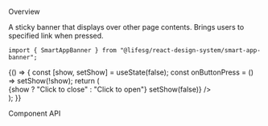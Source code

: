 
<Meta title="Modules/SmartAppBanner" component={SmartAppBanner} />

<Title>Smart App Banner</Title>

<Secondary>Overview</Secondary>

A sticky banner that displays over other page contents. Brings users to specified link when pressed.

```tsx
import { SmartAppBanner } from "@lifesg/react-design-system/smart-app-banner";
```

<Canvas>
    <Story name="SmartAppBanner">
        {() => {
            const [show, setShow] = useState(false);
            const onButtonPress = () => setShow(!show);
            return (
                <div>
                    <Button.Default onClick={onButtonPress}>
                        {show ? "Click to close" : "Click to open"}
                    </Button.Default>
                    <SmartAppBanner
                        show={show}
                        offset={0}
                        link="https://www.google.com"
                        content={{
                            title: "LifeSG App",
                            message:
                                "Report neighbourhood issues in 3 simple steps",
                            buttonLabel: "Download",
                            buttonAriaLabel: "Download LifeSG App",
                            numberOfStars: 3.5,
                        }}
                        onBannerDismiss={() => setShow(false)}
                    />
                </div>
            );
        }}
    </Story>
</Canvas>

<Secondary>Component API</Secondary>

<PropsTable />
